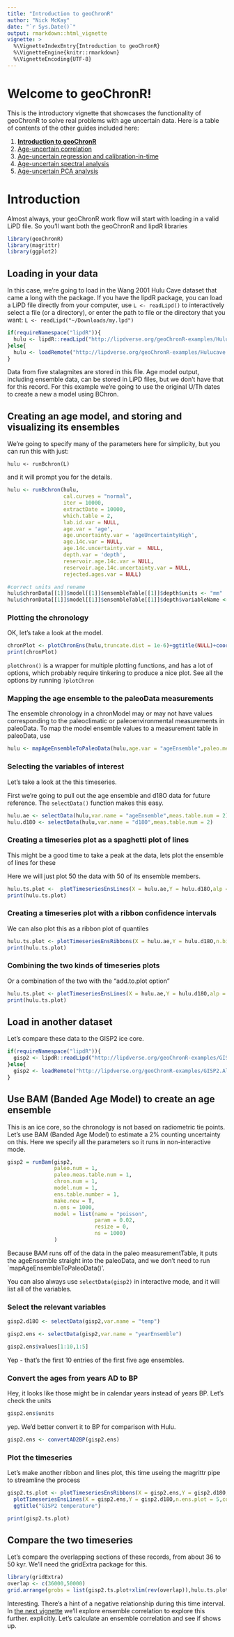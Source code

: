 ```yaml
---
title: "Introduction to geoChronR"
author: "Nick McKay"
date: "`r Sys.Date()`"
output: rmarkdown::html_vignette
vignette: >
  %\VignetteIndexEntry{Introduction to geoChronR}
  %\VignetteEngine{knitr::rmarkdown}
  %\VignetteEncoding{UTF-8}
---
```

  
# Welcome to geoChronR!
  
  This is the introductory vignette that showcases the functionality of geoChronR to solve real problems with age uncertain data. Here is a table of contents of the other guides included here:
  
  1. [**Introduction to geoChronR**](Introduction.html)
  2. [Age-uncertain correlation](correlation.html)
  3. [Age-uncertain regression and calibration-in-time](regression.html)
  4. [Age-uncertain spectral analysis](spectral.html)
  5. [Age-uncertain PCA analysis](pca.html)
  
  
# Introduction
  

Almost always, your geoChronR work flow will start with loading in a valid LiPD file. So you'll want both the geoChronR and lipdR libraries
  
```r
library(geoChronR)
library(magrittr)
library(ggplot2)
```
## Loading in your data

In this case, we're going to load in the Wang 2001 Hulu Cave dataset that came a long with the package. If you have the lipdR package, you can load a LiPD file directly from your computer, use `L <- readLipd()` to interactively select a file (or a directory), or enter the path to file or the directory that you want: `L <- readLipd("~/Downloads/my.lpd")`

```r
if(requireNamespace("lipdR")){
  hulu <- lipdR::readLipd("http://lipdverse.org/geoChronR-examples/Hulucave.Wang.2001.lpd")
}else{
  hulu <- loadRemote("http://lipdverse.org/geoChronR-examples/Hulucave.Wang.2001.RData")
}
```

Data from five stalagmites are stored in this file. Age model output, including ensemble data, can be stored in LiPD files, but we don't have that for this record. For this example we're going to use the original U/Th dates to create a new a model using BChron.

## Creating an age model, and storing and visualizing its ensembles
We're going to specify many of the parameters here for simplicity, but you can run this with just:

`hulu <- runBchron(L)`

and it will prompt you for the details.

```r
hulu <- runBchron(hulu,
                  cal.curves = "normal",
                  iter = 10000,
                  extractDate = 10000,
                  which.table = 2,
                  lab.id.var = NULL,
                  age.var = 'age',
                  age.uncertainty.var = 'ageUncertaintyHigh',
                  age.14c.var = NULL,
                  age.14c.uncertainty.var =  NULL,
                  depth.var = 'depth',
                  reservoir.age.14c.var = NULL,
                  reservoir.age.14c.uncertainty.var = NULL,
                  rejected.ages.var = NULL)

#correct units and rename
hulu$chronData[[1]]$model[[1]]$ensembleTable[[1]]$depth$units <- "mm"
hulu$chronData[[1]]$model[[1]]$ensembleTable[[1]]$depth$variableName <- "position"
```

### Plotting the chronology
OK, let's take a look at the model. 
```r
chronPlot <- plotChronEns(hulu,truncate.dist = 1e-6)+ggtitle(NULL)+coord_cartesian(xlim = c(80000,30000))
print(chronPlot)
```

`plotChron()` is a wrapper for multiple plotting functions, and has a lot of options, which probably require tinkering to produce a nice plot. See all the options by running `?plotChron`

### Mapping the age ensemble to the paleoData measurements

The ensemble chronology in a chronModel may or may not have values corresponding to the paleoclimatic or paleoenvironmental measurements in paleoData. To map the model ensemble values to a measurement table in paleoData, use

```r
hulu <- mapAgeEnsembleToPaleoData(hulu,age.var = "ageEnsemble",paleo.meas.table.num = 2)
```


### Selecting the variables of interest
Let's take a look at the this timeseries.

First we're going to pull out the age ensemble and d18O data for future reference. The `selectData()` function makes this easy.

```r
hulu.ae <- selectData(hulu,var.name = "ageEnsemble",meas.table.num = 2)
hulu.d18O <- selectData(hulu,var.name = "d18O",meas.table.num = 2)
```


### Creating a timeseries plot as a spaghetti plot of lines

This might be a good time to take a peak at the data, lets plot the ensemble of lines for these

Here we will just plot 50 the data with 50 of its ensemble members.   
```r
hulu.ts.plot <-  plotTimeseriesEnsLines(X = hulu.ae,Y = hulu.d18O,alp = 0.05,n.ens.plot = 50,color = "blue")
print(hulu.ts.plot)
```

### Creating a timeseries plot with a ribbon confidence intervals

We can also plot this as a ribbon plot of quantiles

```r
hulu.ts.plot <- plotTimeseriesEnsRibbons(X = hulu.ae,Y = hulu.d18O,n.bins = 1000)+xlim(c(35000,75000))
print(hulu.ts.plot)
```

### Combining the two kinds of timeseries plots

Or a combination of the two with the "add.to.plot option"

```r
hulu.ts.plot <- plotTimeseriesEnsLines(X = hulu.ae,Y = hulu.d18O,alp = 0.1,n.ens.plot = 10,color = "red",add.to.plot = hulu.ts.plot)+ggtitle("Hulu Cave d18O")
print(hulu.ts.plot)
```

## Load in another dataset
Let's compare these data to the GISP2 ice core.

```r
if(requireNamespace("lipdR")){
  gisp2 <- lipdR::readLipd("http://lipdverse.org/geoChronR-examples/GISP2.Alley.2000.lpd")
}else{
  gisp2 <- loadRemote("http://lipdverse.org/geoChronR-examples/GISP2.Alley.2000.RData")
}
```


## Use BAM (Banded Age Model) to create an age ensemble
This is an ice core, so the chronology is not based on radiometric tie points. Let's use BAM (Banded Age Model) to estimate a 2% counting uncertainty on this. Here we specify all the parameters so it runs in non-interactive mode. 

```r
gisp2 = runBam(gisp2,
               paleo.num = 1, 
               paleo.meas.table.num = 1,
               chron.num = 1,
               model.num = 1,
               ens.table.number = 1, 
               make.new = T,
               n.ens = 1000,
               model = list(name = "poisson",
                            param = 0.02, 
                            resize = 0, 
                            ns = 1000)
               )
```

Because BAM runs off of the data in the paleo measurementTable, it puts the ageEnsemble straight into the paleoData, and we don't need to run `mapAgeEnsembleToPaleoData()'.

You can also always use `selectData(gisp2)` in interactive mode, and it will list all of the variables. 

### Select the relevant variables

```r
gisp2.d18O <- selectData(gisp2,var.name = "temp")

gisp2.ens <- selectData(gisp2,var.name = "yearEnsemble")

gisp2.ens$values[1:10,1:5]

```

Yep - that's the first 10 entries of the first five age ensembles.

### Convert the ages from years AD to BP

Hey, it looks like those might be in calendar years instead of years BP. Let's check the units

```r
gisp2.ens$units
```
yep. We'd better convert it to BP for comparison with Hulu.

```r
gisp2.ens <- convertAD2BP(gisp2.ens)
```


### Plot the timeseries
Let's make another ribbon and lines plot, this time useing the magrittr pipe to streamline the process

```r
gisp2.ts.plot <- plotTimeseriesEnsRibbons(X = gisp2.ens,Y = gisp2.d18O,n.bins = 500) %>% 
  plotTimeseriesEnsLines(X = gisp2.ens,Y = gisp2.d18O,n.ens.plot = 5,color = "Reds",alp = .2)+
  ggtitle("GISP2 temperature")

print(gisp2.ts.plot)

```


## Compare the two timeseries
Let's compare the overlapping sections of these records, from about 36 to 50 kyr. We'll need the gridExtra package for this. 

```r
library(gridExtra)
overlap <- c(36000,50000)
grid.arrange(grobs = list(gisp2.ts.plot+xlim(rev(overlap)),hulu.ts.plot+xlim(rev(overlap))),nrow = 2)
```
Interesting. There's a hint of a negative relationship during this time interval. In [the next vignette](correlation.html) we'll explore ensemble correlation to explore this further. explicitly. Let's calculate an ensemble correlation and see if shows up.
